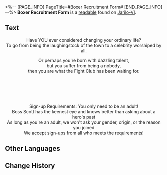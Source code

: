 <%-- [PAGE_INFO]
PageTitle=#Boxer Recruitment Form#
[END_PAGE_INFO] --%>
{{Readable Infobox
|id           = 100
|partIds      = 190225
|title        = 
|image        = Item Jarilo-VI Readable.png
|world        = Jarilo-VI
|parts        = 1
|author       = <!--to be added-->
|description  = The Fight Club recruitment flyer seen everywhere in the Underworld. It spins a tale fancier than even the rap songs.
|part1        = Boxer Recruitment Form
|source1      = {{cx|Source missing}}
|characters   = 
|factions     = 
}}
'''Boxer Recruitment Form''' is a [[readable]] found on [[Jarilo-VI]].
<!--
==Location==
{{Map Embed|<map name>|<marker id>}}
-->
==Text==
{{Size|+2|<div align="center">The Fight Club is Recruiting Boxers!</div>}}

<div align="center">Have YOU ever considered changing your ordinary life?<br />
To go from being the laughingstock of the town to a celebrity worshiped by all.

Or perhaps you're born with dazzling talent,<br />
but you suffer from being a nobody,<br />
then you are what the Fight Club has been waiting for.</div>

{{Size|+2|<div align="center">You don't need combat skills honed through battle</div>}}<br />
{{Size|+2|<div align="center">and you don't need outstanding physique</div>}}<br />
{{Size|+2|<div align="center">you just need the potential to be the center of attention</div>}}<br />
{{Size|+2|<div align="center">and the courage to change yourself</div>}}<br />
{{Size|+2|<div align="center">then we will forge you into an unrivaled hero!</div>}}

<div align="center">Sign-up Requirements: You only need to be an adult!<br />
Boss Scott has the keenest eye and knows better than asking about a hero's past<br />
As long as you're an adult, we won't ask your gender, origin, or the reason you joined<br />
We accept sign-ups from all who meets the requirements!</div>

<!--
==Trivia==
* 
-->
==Other Languages==
{{Other Languages
|en   = Boxer Recruitment Form
|zhs  = 拳手招募单
|zht  = 拳手招募單
|ja   = ボクサー募集広告
|ko   = 격투선수 모집 전단지
|es   = Formulario de inscripción para luchadores
|fr   = Formulaire de recrutement de boxeur
|ru   = Объявление о наборе бойцов
|th   = ประกาศรับสมัครนักมวย
|vi   = Tờ Rơi Tuyển Dụng Võ Sĩ Quyền Anh
|de   = Anmeldeformular für Boxer
|id   = Lembar Pendaftaran Petinju
|pt   = Formulário de Recrutamento de Boxeador
}}

==Change History==
{{Change History|1.0}}